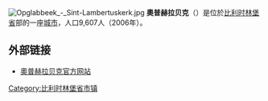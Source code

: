 {{Unreferenced|time=2018-08-16T13:22:19+00:00}}
[[File:Opglabbeek_-_Sint-Lambertuskerk.jpg|thumb]]
'''奧普赫拉贝克'''（{{lang-nl|Oopglabbeek}}）是位於[[比利时|比利时]][[林堡省_(比利时)|林堡省]]部的一座[[城市|城市]]，人口9,607人（2006年）。

==外部链接==
*[http://www.opglabbeek.be/ 奧普赫拉贝克官方网站] {{Wayback|url=http://www.opglabbeek.be/ |date=20180913061058 }}

{{比利时林堡省市区}}

{{DEFAULTSORT:Opglabbeek}}
{{Belgium-geo-stub}}

[[Category:比利时林堡省市镇|Category:比利时林堡省市镇]]